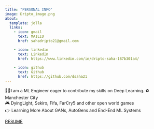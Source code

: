 ```yaml
---
title: "PERSONAL INFO"
image: Dripto_image.png
about:
  template: jolla
  links:
    - icon: gmail
      text: MAILID
      href: sahadripto21@gmail.com

    - icon: linkedin
      text: LinkedIn
      href: https://www.linkedin.com/in/dripto-saha-187b301a4/
    
    - icon: github
      text: Github
      href: https://github.com/dsaha21
---
```


🧑‍💻I am a ML Engineer eager to contribute my skills on Deep Learning. 
⚽ Manchester City  
🎮 DyingLight, Sekiro, Fifa, FarCry5 and other open world games  
👉 Learning More About GANs, AutoGens and End-End ML Systems

[RESUME](https://drive.google.com/file/d/1zEDp8cTTmuo6uF8uvUsXPoHxiY3qK_4T/view?usp=sharing)
